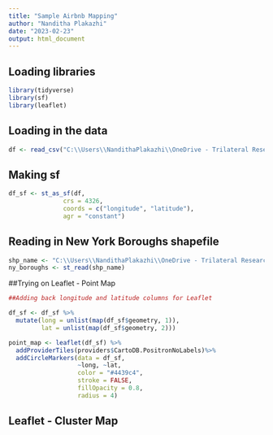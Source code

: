 ```yaml
---
title: "Sample Airbnb Mapping"
author: "Nanditha Plakazhi"
date: "2023-02-23"
output: html_document
---
```


## Loading libraries
```r
library(tidyverse)
library(sf)
library(leaflet)
```


## Loading in the data
```r
df <- read_csv("C:\\Users\\NandithaPlakazhi\\OneDrive - Trilateral Research Ltd\\Documents\\GitHub\\Personal_Projects\\data\\AB_NYC_2019.csv")
```

## Making sf
```r
df_sf <- st_as_sf(df,
               crs = 4326,
               coords = c("longitude", "latitude"),
               agr = "constant")

```

## Reading in New York Boroughs shapefile
```r
shp_name <- "C:\\Users\\NandithaPlakazhi\\OneDrive - Trilateral Research Ltd\\Documents\\GitHub\\Personal_Projects\\data\\nyu-2451-34490-shapefile\\nyu_2451_34490.shp"
ny_boroughs <- st_read(shp_name)
```

##Trying on Leaflet - Point Map
```r
##Adding back longitude and latitude columns for Leaflet

df_sf <- df_sf %>%
  mutate(long = unlist(map(df_sf$geometry, 1)),
         lat = unlist(map(df_sf$geometry, 2)))

point_map <- leaflet(df_sf) %>%
  addProviderTiles(providers$CartoDB.PositronNoLabels)%>% 
  addCircleMarkers(data = df_sf,
                   ~long, ~lat,
                   color = "#4439c4",
                   stroke = FALSE,
                   fillOpacity = 0.8,
                   radius = 4)

```
## Leaflet - Cluster Map

